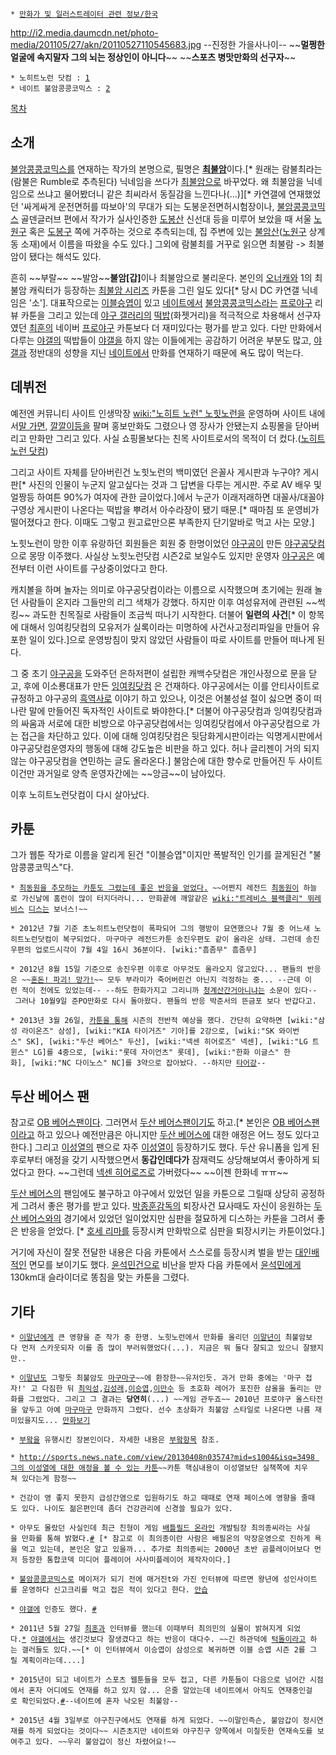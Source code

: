  * [[만화가 및 일러스트레이터 관련 정보/한국]]

http://i2.media.daumcdn.net/photo-media/201105/27/akn/20110527110545683.jpg
--진정한 가을사나이--
~~'''멀쩡한 얼굴에 속지말자 그의 뇌는 정상인이 아니다'''~~
~~'''스포츠 병맛만화의 선구자'''~~

 * 노히트노런 닷컴 : [http://www.nohitnorun.com/]
 * 네이트 불암콩콩코믹스 : [http://sports.news.nate.com/spopub/cartoonList?cp=zv01]

[[목차]]
== 소개 ==
[[불암콩콩코믹스]]를 연재하는 작가의 본명으로, 필명은 '''[[최불암]]'''이다.[* 원래는 람불최라는 (람불은 Rumble로 추측된다) 닉네임을 쓰다가 [[최불암]]으로 바꾸었다. 왜 최불암을 닉네임으로 쓰냐고 물어봤더니 같은 최씨라서 동질감을 느낀다나(…)][* 카연갤에 연재했었던 '싸게싸게 운전면허를 따보아'의 무대가 되는 도봉운전면허시험장이나, [[불암콩콩코믹스]] 골덴글러브 편에서 작가가 실사인증한 [[도봉산]] 신선대 등을 미루어 보았을 때 서울 [[노원구]] 혹은 [[도봉구]] 쪽에 거주하는 것으로 추측되는데, 집 주변에 있는 [[불암산]]([[노원구]] 상계동 소재)에서 이름을 따왔을 수도 있다.] 그외에 람불최를 거꾸로 읽으면 최불람 -> 최불암이 됐다는 해석도 있다.

흔히 ~~부랄~~ ~~발암~~'''불암[갑]'''이나 최불암으로 불리운다. 본인의 [[오너캐]]와 1의 최불암 캐릭터가 등장하는 [[최불암 시리즈]] 카툰을 그린 일도 있다[* 당시 DC 카연갤 닉네임은 '소']. 대표작으로는 [[이블승엽]]이 있고 [[네이트]]에서 [[불암콩콩코믹스]]라는 [[프로야구]] 리뷰 카툰을 그리고 있는데 [[야구 갤러리]]의 [[떡밥]](화젯거리)을 적극적으로 차용해서 선구자였던 [[최훈]]의 네이버 [[프로야구]] 카툰보다 더 재미있다는 평가를 받고 있다. 다만 만화에서 다루는 [[야갤]]의 떡밥들이 [[야갤]]을 하지 않는 이들에게는 공감하기 어려운 부분도 많고, [[야갤]]과 정반대의 성향을 지닌 [[네이트]]에서 만화를 연재하기 때문에 욕도 많이 먹는다.

== 데뷔전 ==
예전엔 커뮤니티 사이트 인생막장 [[wiki:"노히트 노런" 노힛노런]]을 운영하며 사이트 내에서[[말 가면]], [[깔깔이]]등을 팔며 홍보만화도 그렸으나 영 장사가 안됐는지 쇼핑몰을 닫아버리고 만화만 그리고 있다. 사실 쇼핑몰보다는 친목 사이트로서의 목적이 더 컸다.([http://nohitnorun.com 노히트노런 닷컴])

그리고 사이트 자체를 닫아버린건 노힛노런의 백미였던 은꼴사 게시판과 누구야? 게시판[* 사진의 인물이 누군지 알고싶다는 것과 그 답변을 다루는 게시판. 주로 AV 배우 및 얼짱등 하여튼 90%가 여자에 관한 글이었다.]에서 누군가 이래저래하면 대꼴사/대꼴야구영상 게시판이 나온다는 떡밥을 뿌려서 아수라장이 됐기 때문.[* 때마침 또 운영비가 떨어졌다고 한다. 이때도 그렇고 원고료만으론 부족한지 단기알바로 먹고 사는 모양.]

노힛노런이 망한 이후 유랑하던 회원들은 회원 중 한명이었던 [[야구공]]이 만든 [http://www.yagoogong.com/ 야구공닷컴]으로 몽땅 이주했다. 사실상 노힛노런닷컴 시즌2로 보일수도 있지만 운영자 [[야구공]]은 예전부터 이런 사이트를 구상중이었다고 한다. 

캐치볼을 하며 놀자는 의미로 야구공닷컴이라는 이름으로 시작했으며 초기에는 원래 놀던 사람들이 온지라 그들만의 리그 색채가 강했다. 하지만 이후 여성유저에 관련된 ~~썩킹~~ 과도한 친목질로 사람들이 조금씩 떠나기 시작한다. 더불어 '''일련의 사건'''[* 이 항목에 대해서 잉여킹닷컴의 모유저가 실록이라는 미명하에 사건사고정리파일을 만들어 유포한 일이 있다.]으로 운영방침이 맞지 않았던 사람들이 따로 사이트를 만들어 떠나게 된다. 

그 중 초기 [[야구공]]을 도와주던 은하저편이 설립한 캐백수닷컴은 개인사정으로 문을 닫고, 후에 이소룡대표가 만든 [http://www.ingyeoking.com/ 잉여킹닷컴] 은 건재하다. 야구공에서는 이를 안티사이트로 규정하고 야구공의 [[흑역사]]로 이야기 하고 있으나, 이것은 어불성설 절이 싫으면 중이 떠나란 말에 만들어진 독자적인 사이트로 봐야한다.[* 더불어 야구공닷컴과 잉여킹닷컴과의 싸움과 서로에 대한 비방으로 야구공닷컴에서는 잉여킹닷컴에서 야구공닷컴으로 가는 접근을 차단하고 있다. 이에 대해 잉여킹닷컴은 뒷담화게시판이라는 익명게시판에서 야구공닷컴운영자의 행동에 대해 강도높은 비판을 하고 있다. 허나 글리젠이 거의 되지 않는 야구공닷컴을 연민하는 글도 올라온다.] 불암슨에 대한 향수로 만들어진 두 사이트이건만 과거일로 양측 운영자간에는 ~~앙금~~이 남아있다.

이후 노히트노런닷컴이 다시 살아났다.

== 카툰 ==
그가 웹툰 작가로 이름을 알리게 된건 "이블승엽"이지만 폭발적인 인기를 끌게된건 "불암콩콩코믹스"다. 

 * [http://sports.news.nate.com/view/20110915n14992?mid=s1001&isq=3498 최동원을 추모하는 카툰도 그렸는데 좋은 반응을 얻었다.] ~~어쩐지 레전드 [[최동원]]이 하늘로 가신날에 홈런이 많이 터지더라니... 만화끝에 깨알같은 [[wiki:"트레비스 블랙클리" 뛰레비스]] [[디스]]는 보너스!~~

 * 2012년 7월 기준 초노히트노런닷컴이 폭파되어 그의 행방이 묘연했으나 7월 중 어느새 노히트노런닷컴이 복구되었다. 마구마구 레전드카툰 송진우편도 같이 올라온 상태. 그런데 송진우편의 업로드시각이 7월 4일 16시 36분이다. [wiki:"흠좀무" 흠좀무]

 * 2012년 8월 15일 기준으로 송진우편 이후로 아무것도 올라오지 않고있다... 팬들의 반응은 ~~[[혼돈! 파괴! 망가!]]~~ 모두 부라미가 죽어버린건 아닌지 걱정하는 중... --근데 이런 적이 전에도 있었는데-- --하도 한화가지고 그리니까 [[청계산]]간거아니냐는 소문이 있다-- 그러나 10월9일 준PO만화로 다시 돌아왔다. 팬들의 반응 박준서의 뜬금포 보다 반갑다고.

 * 2013년 3월 26일, [http://sports.news.nate.com/view/20130326n03497?mid=s1004 카툰을 통해] 시즌의 전반적 예상을 했다. 간단히 요약하면 [wiki:"삼성 라이온즈" 삼성], [wiki:"KIA 타이거즈" 기아]를 2강으로, [wiki:"SK 와이번스" SK], [wiki:"두산 베어스" 두산], [wiki:"넥센 히어로즈" 넥센], [wiki:"LG 트윈스" LG]를 4중으로, [wiki:"롯데 자이언츠" 롯데], [wiki:"한화 이글스" 한화], [wiki:"NC 다이노스" NC]를 3약으로 잡아놨다. --하지만 [[타어강]]--

== 두산 베어스 팬 ==
참고로 [[OB 베어스]]팬이다. 그러면서 [[두산 베어스]]팬이기도 하고.[* 본인은 [[OB 베어스]]팬이라고 하고 있으나 예전만큼은 아니지만 [[두산 베어스]]에 대한 애정은 어느 정도 있다고 한다.] 그리고 [[이성열]]의 팬으로 자주 [[이성열]]이 등장하기도 했다. 두산 유니폼을 입게 된 후로부터 애정을 갖기 시작했으면서 '''동갑인데다가''' 잠재력도 상당해보여서 좋아하게 되었다고 한다. ~~그런데 [[넥센 히어로즈]]로 가버렸다~~ ~~이젠 한화네 ㅠㅠ~~

[[두산 베어스]]의 팬임에도 불구하고 야구에서 있었던 일을 카툰으로 그릴때 상당히 공정하게 그려서 좋은 평가를 받고 있다. [[박종훈]]감독의 퇴장사건 묘사때도 자신이 응원하는 [[두산 베어스]]와의 경기에서 있었던 일이었지만 심판을 절묘하게 디스하는 카툰을 그려서 좋은 반응을 얻었다. [* [[호세 리마]]를 등장시켜 만화밖으로 심판을 퇴장시키는 카툰이었다.] 

거기에 자신이 잘못 전달한 내용은 다음 카툰에서 스스로를 등장시켜 벌을 받는 [[대인배]]적인 면모를 보이기도 했다. [[윤석민(투수)|윤석민]]건으로 비난을 받자 다음 카툰에서 [[윤석민(투수)|윤석민]]에게 130km대 슬라이더로 똥침을 맞는 카툰을 그렸다.

== 기타 ==
 * [[이말년]]에게 큰 영향을 준 작가 중 한명. 노힛노런에서 만화를 올리던 [[이말년]]이 최불암보다 먼저 스카웃되자 이를 좀 많이 부러워했었다(...). 지금은 뭐 둘다 잘되고 있으니 잘됐지만..

 * [[이말년]]도 그렇듯 최불암도 [[마구마구]]~~에 환장한~~유저인듯. 과거 만화 중에는 '마구 접자!' 고 다짐한 뒤 [[최익성]],[[김성래]],[[이승엽]],[[이만수]] 등 초호화 레어가 포진한 삼올을 돌리는 만화를 그렸었다. 그리고 그 결과는 '''당연히'''(...) ~~게임 관두죠~~ 2010년 프로야구 올스타전을 앞두고 아예 [[마구마구]] 만화까지 그렸다. 선수 초상화가 최불암 스타일로 나온다면 나름 재미있을지도... [http://www.nohitnorun.com/232 만화보기]

 * [[부왘]]을 유행시킨 장본인이다. 자세한 내용은 [[부왘]]항목 참조.

 * [[http://sports.news.nate.com/view/20130408n03574?mid=s1004&isq=3498 그의 이성열에 대한 애정을 볼 수 있는 카툰]]~~카툰 핵심내용이 이성열보단 실책쪽에 치우쳐 있다는게 함정~~

 * 건강이 영 좋지 못한지 급성간염으로 입원하기도 하고 때때로 연재 페이스에 영향을 줄때도 있다. 나이도 젊은편인데 좀더 건강관리에 신경쓸 필요가 있다.

 * 아무도 몰랐던 사실인데 최근 친형이 게임 [[배틀필드 온라인]] 개발팀장 최의종씨라는 사실을 만화를 통해 밝혔다.[http://www.nohitnorun.com/219 #] [* 참고로 이 최의종이란 사람은 배필온의 막장운영으로 진하게 욕을 먹고 있는데, 본인은 알고 있을까... 추가로 최의종씨는 2000년 초반 곰플레이어보다 먼저 등장한 통합코덱 미디어 플레이어 사사미플레이어 제작자이다.]

 * [[불암콩콩코믹스]]로 메이저가 되기 전에 매거진t와 가진 인터뷰에 따르면 왕년에 성인사이트를 운영하다 신고크리를 먹고 접은 적이 있다고 한다. [[안습]] 

 * [[야갤]]에 인증도 했다. [http://gall.dcinside.com/list.php?id=baseball_new&no=826016 #]

 * 2011년 5월 27일 [[최훈]]과 인터뷰를 했는데 이때부터 최의민의 실물이 밝혀지게 되었다.[http://news.naver.com/sports/index.nhn?category=baseball&ctg=news&mod=read&office_id=277&article_id=0002614251 *] [[야갤]]에서는 생긴것보다 잘생겼다고 하는 반응이 대다수. ~~긴 하관덕에 [[턱돌이]]라고 하는 갤러들도 있다.~~[* 이 인터뷰에서 이승엽이 삼성으로 복귀하면 이블 승엽 시즌 2를 그릴 계획이라는데....]

 * 2015년이 되고 네이트가 스포츠 웹툰들을 모두 접고, 다른 카툰들이 다음으로 넘어간 시점에서 혼자 어디에도 연재를 하고 있지 않... 은줄 알았는데 네이트에서 아직도 연재중인걸로 확인되었다.[http://sports.news.nate.com/view/20150327n19697 #]--네이트에 혼자 낙오된 최불암--

 * 2015년 4월 3일부로 야구친구에서도 연재를 하게 되었다. ~~이말인즉슨, 불암갑이 정시연재를 하게 되었다는 것이다~~ 시즌초지만 네이트와 야구친구 양쪽에서 미칠듯한 연재속도를 보여주고 있다. ~~우리 불암갑이 정신 차렸어요!~~

